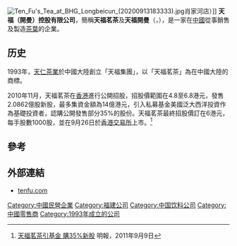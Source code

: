 [[File:Ten_Fu's_Tea_at_BHG_Longbeicun_(20200913183333).jpg|thumb]]肖家河店）]]
'''天福（開曼）控股有限公司'''，簡稱'''天福茗茶'''及'''天福開曼'''（'''{{lang-en|Tenfu (Cayman) Holdings Company Limited}}'''，{{sehk|6868}}），是一家在[[中國|中國]]從事銷售及製造[[茶葉|茶葉]]的企業。

==历史==
1993年，[[天仁茶業|天仁茶業]]於中國大陸創立「天福集團」，以「天福茗茶」為在中國大陸的商標。

2010年11月，天福茗茶在[[香港|香港]]進行公開招股，招股價範圍在4.8至6.8港元，發售2.0862億股新股，最多集資金額為14億港元，引入私募基金美國泛大西洋投資作為基礎投資者，認購公開發售部分35%的股份。天福茗茶最終招股價訂在6港元，每手股數1000股，並在9月26日於[[香港交易所|香港交易所]]上市。<ref>[http://news.sina.com.hk/news/51/1/1/2431013/1.html 天福茗茶引基金 購35%新股]{{dead link|date=2017年12月 |bot=InternetArchiveBot |fix-attempted=yes }} 明報，2011年9月9日</ref>

==參考==
{{reflist}}

==外部連結==
*[http://www.tenfu.com/ tenfu.com]{{Wayback|url=http://www.tenfu.com/ |date=20191002235442 }}

[[Category:中國民營企業|Category:中國民營企業]]
[[Category:福建公司|Category:福建公司]]
[[Category:中国饮料公司|Category:中国饮料公司]]
[[Category:中國零售商|Category:中國零售商]]
[[Category:1993年成立的公司|Category:1993年成立的公司]]
{{china-company-stub}}